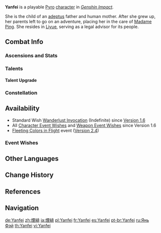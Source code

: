 {{CharacterTabs}}
{{Character Infobox
|image            = <gallery>
Character Yanfei Card.png|Card
Character Yanfei Full Wish.png|Wish
Character Yanfei Game.png|In Game
</gallery>

<!--Playable Character Information-->
|type             = Playable
|rarity           = 4
|weapon           = Catalyst
|element          = Pyro

<!--Character Information-->
|name             = Yanfei
|birthday         = July 28th
|constellation    = Bestia Iustitia
|region           = Liyue
|affiliation      = Yanfei Legal Consultancy
|affiliation2     = Adepti
|dish             = "My Way"
|obtain           = [[Wishes]]
|releaseDate      = 2021-04-28

<!--Titles-->
|title            = Wise Innocence
|title2           = Liyue Harbor's famed legal adviser

<!--Voice Actors-->
|voiceEN          = [[imdb:nm5213242|Lizzie Freeman]]<ref>YouTube: [https://youtu.be/wgNiGj1nGYE Version 1.5 Special Program]</ref>
|voiceCN          = [https://zh.moegirl.org.cn/zh-tw/%E5%90%B4%E7%A7%8B%E9%9F%B5 Su Ziwu ({{Lang|mini=1|zh=苏子芜}})]<ref>YouTube: [https://youtu.be/wgNiGj1nGYE Version 1.5 Chinese Special Program]</ref>
|voiceJP          = {{w|Yumiri Hanamori|Hanamori Yumiri ({{Lang|mini=1|ja=花守 ゆみり}})}}<ref>Twitter: [https://twitter.com/Genshin_7/status/1383030082558562304 JP VA Announcement]</ref>
|voiceKR          = {{w|ko:조경이|Cho Kyung-yi ({{Lang|mini=1|ko=조경이}})}}<ref>YouTube: [https://youtu.be/rHWG5GNyltM Version 1.5 Korean Special Program]</ref>
}}
'''Yanfei'''{{Lang|zh=烟绯|zh_rm=Yānfēi}} is a playable [[Pyro]] [[character]] in ''[[Genshin Impact]]''.

She is the child of an [[adeptus]] father and human mother. After she grew up, her parents left to go on an adventure, placing her in the care of [[Madame Ping]]. She resides in [[Liyue]], serving as a legal advisor for its people.

==Combat Info==
===Ascensions and Stats===
{{Character Ascensions and Stats}}

===Talents===
{{Talent Table}}

====Talent Upgrade====
{{Talent Upgrade}}

===Constellation===
{{Constellation Table}}

==Availability==
*Standard Wish [[Wanderlust Invocation]] (Indefinite) since [[Version 1.6]]
*All [[Character Event Wishes]] and [[Weapon Event Wishes]] since Version 1.6
*[[Fleeting Colors in Flight]] event ([[Version 2.4]])

===Event Wishes===
{{Featured}}

==Other Languages==
{{Other Languages
|default_hidden = 1
|en      = Yanfei
|zhs     = 烟绯
|zhs_rm  = Yānfēi
|zht     = 煙緋
|zht_rm  = Yānfēi
|ja      = {{Rubi|煙|えん|緋|ひ}}
|ja_rm   = Enhi
|ko      = {{tt|연비|煙緋}}
|ko_rm   = Yeonbi
|es      = Yanfei
|fr      = Yanfei
|ru      = Янь Фэй
|th      = Yanfei
|vi      = Yanfei
|de      = Yanfei
|id      = Yanfei
|pt      = Yanfei
}}

==Change History==
{{Change History|1.5}}

==References==
{{Reflist}}

==Navigation==
{{Character Navbox}}

[[de:Yanfei]]
[[zh:煙緋]]
[[ja:煙緋]]
[[pl:Yanfei]]
[[fr:Yanfei]]
[[es:Yanfei]]
[[pt-br:Yanfei]]
[[ru:Янь Фэй]]
[[th:Yanfei]]
[[vi:Yanfei]]